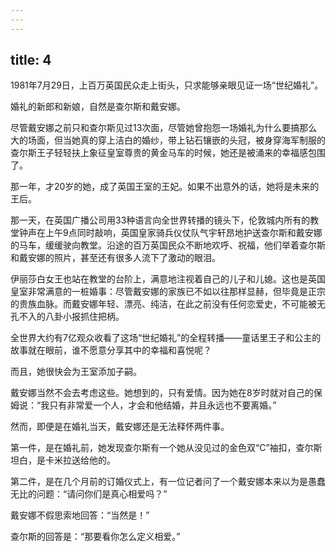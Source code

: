 ```yaml
---
---
---
```

title: 4
---



1981年7月29日，上百万英国民众走上街头，只求能够亲眼见证一场“世纪婚礼”。

婚礼的新郎和新娘，自然是查尔斯和戴安娜。

尽管戴安娜之前只和查尔斯见过13次面，尽管她曾抱怨一场婚礼为什么要搞那么大的场面，但当她真的穿上洁白的婚纱，带上钻石镶嵌的头冠，被身穿海军制服的查尔斯王子轻轻扶上象征皇室尊贵的黄金马车的时候，她还是被涌来的幸福感包围了。

那一年，才20岁的她，成了英国王室的王妃。如果不出意外的话，她将是未来的王后。

那一天，在英国广播公司用33种语言向全世界转播的镜头下，伦敦城内所有的教堂钟声在上午9点同时敲响，英国皇家骑兵仪仗队气宇轩昂地护送查尔斯和戴安娜的马车，缓缓驶向教堂。沿途的百万英国民众不断地欢呼、祝福，他们举着查尔斯和戴安娜的照片，甚至还有很多人流下了激动的眼泪。

伊丽莎白女王也站在教堂的台阶上，满意地注视着自己的儿子和儿媳。这也是英国皇室非常满意的一桩婚事：尽管戴安娜的家族已不如以往那样显赫，但毕竟是正宗的贵族血脉。而戴安娜年轻、漂亮、纯洁，在此之前没有任何恋爱史，不可能被无孔不入的八卦小报抓住把柄。

全世界大约有7亿观众收看了这场“世纪婚礼”的全程转播——童话里王子和公主的故事就在眼前，谁不愿意分享其中的幸福和喜悦呢？



而且，她很快会为王室添加子嗣。

戴安娜当然不会去考虑这些。她想到的，只有爱情。因为她在8岁时就对自己的保姆说：“我只有非常爱一个人，才会和他结婚，并且永远也不要离婚。”

然而，即便是在婚礼当天，戴安娜还是无法释怀两件事。

第一件，是在婚礼前，她发现查尔斯有一个她从没见过的金色双“C”袖扣，查尔斯坦白，是卡米拉送给他的。

第二件，是在几个月前的订婚仪式上，有一位记者问了一个戴安娜本来以为是愚蠢无比的问题：“请问你们是真心相爱吗？”

戴安娜不假思索地回答：“当然是！”

查尔斯的回答是：“那要看你怎么定义相爱。”